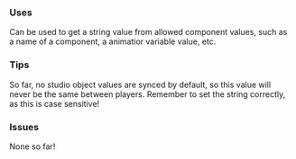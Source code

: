 ### Uses

Can be used to get a string value from allowed component values, such as a name of a component, a animatior variable value, etc.

### Tips

So far, no studio object values are synced by default, so this value will never be the same between players.
Remember to set the string correctly, as this is case sensitive!

### Issues

None so far!